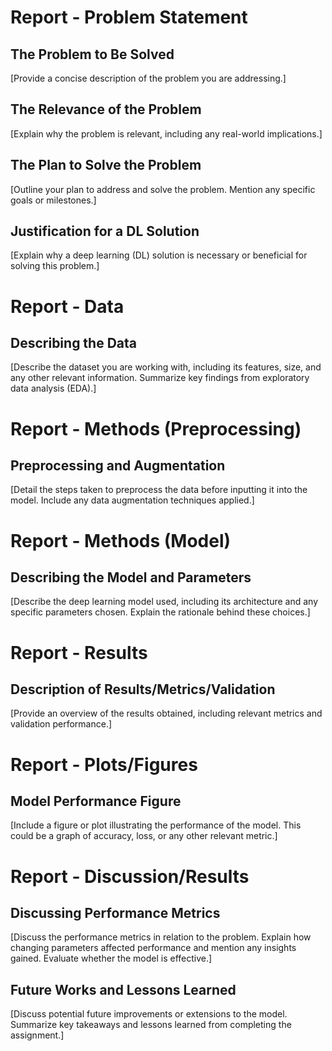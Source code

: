 # Report - Problem Statement

## The Problem to Be Solved

[Provide a concise description of the problem you are addressing.]

## The Relevance of the Problem

[Explain why the problem is relevant, including any real-world implications.]

## The Plan to Solve the Problem

[Outline your plan to address and solve the problem. Mention any specific goals or milestones.]

## Justification for a DL Solution

[Explain why a deep learning (DL) solution is necessary or beneficial for solving this problem.]

# Report - Data

## Describing the Data

[Describe the dataset you are working with, including its features, size, and any other relevant information. Summarize key findings from exploratory data analysis (EDA).]

# Report - Methods (Preprocessing)

## Preprocessing and Augmentation

[Detail the steps taken to preprocess the data before inputting it into the model. Include any data augmentation techniques applied.]

# Report - Methods (Model)

## Describing the Model and Parameters

[Describe the deep learning model used, including its architecture and any specific parameters chosen. Explain the rationale behind these choices.]

# Report - Results

## Description of Results/Metrics/Validation

[Provide an overview of the results obtained, including relevant metrics and validation performance.]

# Report - Plots/Figures

## Model Performance Figure

[Include a figure or plot illustrating the performance of the model. This could be a graph of accuracy, loss, or any other relevant metric.]

# Report - Discussion/Results

## Discussing Performance Metrics

[Discuss the performance metrics in relation to the problem. Explain how changing parameters affected performance and mention any insights gained. Evaluate whether the model is effective.]

## Future Works and Lessons Learned

[Discuss potential future improvements or extensions to the model. Summarize key takeaways and lessons learned from completing the assignment.]
